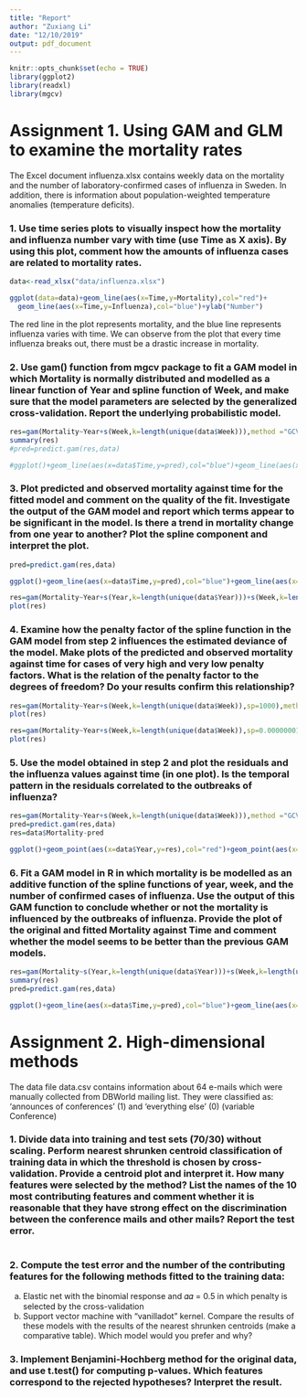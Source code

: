```yaml
---
title: "Report"
author: "Zuxiang Li"
date: "12/10/2019"
output: pdf_document
---
```


```r
knitr::opts_chunk$set(echo = TRUE)
library(ggplot2)
library(readxl)
library(mgcv)
```

# Assignment 1. Using GAM and GLM to examine the mortality rates

The Excel document influenza.xlsx contains weekly data on the mortality and the number of laboratory-confirmed cases of influenza in Sweden. In addition, there is information about population-weighted temperature anomalies (temperature deficits).

### 1. Use time series plots to visually inspect how the mortality and influenza number vary with time (use Time as X axis). By using this plot, comment how the amounts of influenza cases are related to mortality rates.

```r
data<-read_xlsx("data/influenza.xlsx")

ggplot(data=data)+geom_line(aes(x=Time,y=Mortality),col="red")+
  geom_line(aes(x=Time,y=Influenza),col="blue")+ylab("Number")
```

The red line in the plot represents mortality, and the blue line represents influenza varies with time. We can observe from the plot that every time influenza breaks out, there must be a drastic increase in mortality.

### 2. Use gam() function from mgcv package to fit a GAM model in which Mortality is normally distributed and modelled as a linear function of Year and spline function of Week, and make sure that the model parameters are selected by the generalized cross-validation. Report the underlying probabilistic model.

```r
res=gam(Mortality~Year+s(Week,k=length(unique(data$Week))),method ="GCV.Cp" ,data=data)
summary(res)
#pred=predict.gam(res,data)

#ggplot()+geom_line(aes(x=data$Time,y=pred),col="blue")+geom_line(aes(x=data$Time,y=data$Mortality),col="red")
```

### 3. Plot predicted and observed mortality against time for the fitted model and comment on the quality of the fit. Investigate the output of the GAM model and report which terms appear to be significant in the model. Is there a trend in mortality change from one year to another? Plot the spline component and interpret the plot.

```r
pred=predict.gam(res,data)

ggplot()+geom_line(aes(x=data$Time,y=pred),col="blue")+geom_line(aes(x=data$Time,y=data$Mortality),col="red")

res=gam(Mortality~Year+s(Year,k=length(unique(data$Year)))+s(Week,k=length(unique(data$Week))),method ="GCV.Cp" ,data=data)
plot(res)
```

### 4. Examine how the penalty factor of the spline function in the GAM model from step 2 influences the estimated deviance of the model. Make plots of the predicted and observed mortality against time for cases of very high and very low penalty factors. What is the relation of the penalty factor to the degrees of freedom? Do your results confirm this relationship?

```r
res=gam(Mortality~Year+s(Week,k=length(unique(data$Week)),sp=1000),method ="GCV.Cp" ,data=data)
plot(res)

res=gam(Mortality~Year+s(Week,k=length(unique(data$Week)),sp=0.00000001),method ="GCV.Cp" ,data=data)
plot(res)
```

### 5. Use the model obtained in step 2 and plot the residuals and the influenza values against time (in one plot). Is the temporal pattern in the residuals correlated to the outbreaks of influenza?

```r

res=gam(Mortality~Year+s(Week,k=length(unique(data$Week))),method ="GCV.Cp" ,data=data)
pred=predict.gam(res,data)
res=data$Mortality-pred

ggplot()+geom_point(aes(x=data$Year,y=res),col="red")+geom_point(aes(x=data$Year,y=data$Influenza),col="blue")

```

### 6. Fit a GAM model in R in which mortality is be modelled as an additive function of the spline functions of year, week, and the number of confirmed cases of influenza. Use the output of this GAM function to conclude whether or not the mortality is influenced by the outbreaks of influenza. Provide the plot of the original and fitted Mortality against Time and comment whether the model seems to be better than the previous GAM models.

```r
res=gam(Mortality~s(Year,k=length(unique(data$Year)))+s(Week,k=length(unique(data$Week)))+s(Influenza,k=length(unique(data$Influenza))),method ="GCV.Cp" ,data=data)
summary(res)
pred=predict.gam(res,data)

ggplot()+geom_line(aes(x=data$Time,y=pred),col="blue")+geom_line(aes(x=data$Time,y=data$Mortality),col="red")

```

# Assignment 2. High-dimensional methods

The data file data.csv contains information about 64 e-mails which were manually collected from DBWorld mailing list. They were classified as: 'announces of conferences' (1) and 'everything else' (0) (variable Conference)

### 1. Divide data into training and test sets (70/30) without scaling. Perform nearest shrunken centroid classification of training data in which the threshold is chosen by cross-validation. Provide a centroid plot and interpret it. How many features were selected by the method? List the names of the 10 most contributing features and comment whether it is reasonable that they have strong effect on the discrimination between the conference mails and other mails? Report the test error.
```r

```
### 2. Compute the test error and the number of the contributing features for the following methods fitted to the training data:
a. Elastic net with the binomial response and 𝛼𝛼 = 0.5 in which penalty is selected by the cross-validation
b. Support vector machine with “vanilladot” kernel.
Compare the results of these models with the results of the nearest shrunken centroids (make a comparative table). Which model would you prefer and why?

### 3. Implement Benjamini-Hochberg method for the original data, and use t.test() for computing p-values. Which features correspond to the rejected hypotheses? Interpret the result.